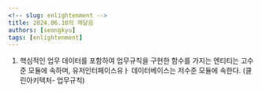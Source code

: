 ```yaml
---
<!-- slug: enlightenment -->
title: 2024.06.10의 깨달음
authors: [seongkyu]
tags: [enlightenment]
---
```


1. 핵심적인 업무 데이터를 포함하여 업무규칙을 구현한 함수를 가지는 엔티티는 고수준 모듈에 속하며, 유저인터페이스유ㅏ 데이터베이스는 저수준 모듈에 속한다. (클린아키텍처- 업무규칙)
